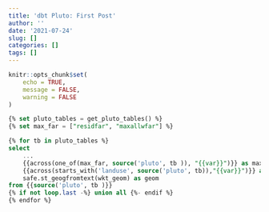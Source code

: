 ```yaml
---
title: 'dbt Pluto: First Post'
author: ''
date: '2021-07-24'
slug: []
categories: []
tags: []
---
```

<style type="text/css">
.main-container {
  max-width: 3000px;
  margin-left: auto;
  margin-right: auto;
}
</style>

```r
knitr::opts_chunk$set(
	echo = TRUE,
	message = FALSE,
	warning = FALSE
)
```

```sql
{% set pluto_tables = get_pluto_tables() %}
{% set max_far = ["residfar", "maxallwfar"] %}

{% for tb in pluto_tables %}
select 
    ...
    {{across(one_of(max_far, source('pluto', tb )), "{{var}}")}} as max_far,
    {{across(starts_with('landuse', source('pluto', tb)),"{{var}}")}} as land_use,
    safe.st_geogfromtext(wkt_geom) as geom
from {{source('pluto', tb )}}
{% if not loop.last -%} union all {%- endif %}
{% endfor %}
```

